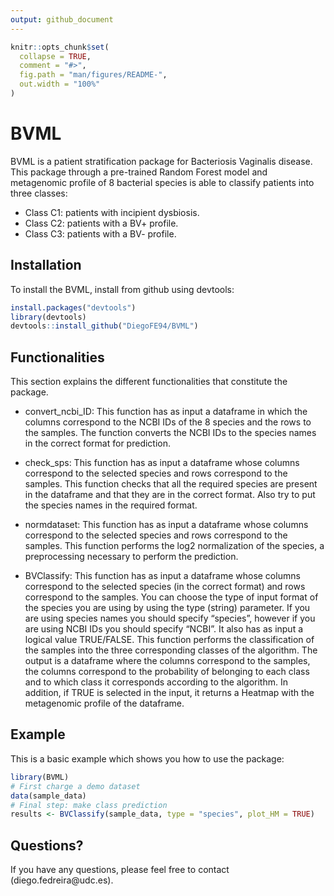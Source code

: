 ```yaml
---
output: github_document
---
```


<!-- README.md is generated from README.Rmd. Please edit that file -->

```r
knitr::opts_chunk$set(
  collapse = TRUE,
  comment = "#>",
  fig.path = "man/figures/README-",
  out.width = "100%"
)
```

# BVML

<!-- badges: start -->
<!-- badges: end -->

BVML is a patient stratification package for Bacteriosis Vaginalis disease. This package through a pre-trained Random Forest model and metagenomic profile of 8 bacterial species is able to classify patients into three classes:

- Class C1: patients with incipient dysbiosis.
- Class C2: patients with a BV+ profile.
- Class C3: patients with a BV- profile.

## Installation

To install the BVML, install from github using devtools:

``` r
install.packages("devtools")
library(devtools)
devtools::install_github("DiegoFE94/BVML")
```
## Functionalities

This section explains the different functionalities that constitute the package.

- convert_ncbi_ID: This function has as input a dataframe in which the columns correspond to the NCBI IDs of the 8 species and the rows to the samples. The function converts the NCBI IDs to the species names in the correct format for prediction.

- check_sps: This function has as input a dataframe whose columns correspond to the selected species and rows correspond to the samples. This function checks that all the required species are present in the dataframe and that they are in the correct format. Also try to put the species names in the required format.

- normdataset: This function has as input a dataframe whose columns correspond to the selected species and rows correspond to the samples. This function performs the log2 normalization of the species, a preprocessing necessary to perform the prediction.

- BVClassify: This function has as input a dataframe whose columns correspond to the selected species (in the correct format) and rows correspond to the samples. You can choose the type of input format of the species you are using by using the type (string) parameter. If you are using species names you should specify "species", however if you are using NCBI IDs you should specify "NCBI". It also has as input a logical value TRUE/FALSE. This function performs the classification of the samples into the three corresponding classes of the algorithm. The output is a dataframe where the columns correspond to the samples, the columns correspond to the probability of belonging to each class and to which class it corresponds according to the algorithm. In addition, if TRUE is selected in the input, it returns a Heatmap with the metagenomic profile of the dataframe.

## Example

This is a basic example which shows you how to use the package:

```r
library(BVML)
# First charge a demo dataset
data(sample_data)
# Final step: make class prediction
results <- BVClassify(sample_data, type = "species", plot_HM = TRUE)

```
## Questions? 
If you have any questions, please feel free to contact (diego.fedreira@udc.es).
